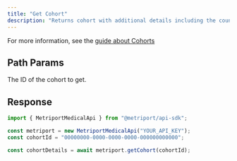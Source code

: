 ```yaml
---
title: "Get Cohort"
description: "Returns cohort with additional details including the count of patients assigned to it."
---
```


For more information, see the [guide about Cohorts](/medical-api/handling-data/cohorts)

## Path Params

<ParamField path="id" type="string" required>
  The ID of the cohort to get.
</ParamField>

## Response

<Snippet file="cohort-with-details-response.mdx" />

<ResponseExample>

```javascript Metriport SDK
import { MetriportMedicalApi } from "@metriport/api-sdk";

const metriport = new MetriportMedicalApi("YOUR_API_KEY");
const cohortId = "00000000-0000-0000-0000-000000000000";

const cohortDetails = await metriport.getCohort(cohortId);
```

</ResponseExample>

<Snippet file="cohort-with-details-response-json.mdx" />
